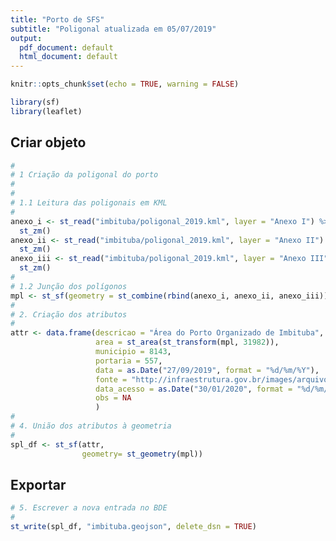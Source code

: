 ```yaml
---
title: "Porto de SFS"
subtitle: "Poligonal atualizada em 05/07/2019"
output:
  pdf_document: default
  html_document: default
---
```


```r
knitr::opts_chunk$set(echo = TRUE, warning = FALSE)

library(sf)
library(leaflet)
```

## Criar objeto

```r
#
# 1 Criação da poligonal do porto
#
#  
# 1.1 Leitura das poligonais em KML
#  
anexo_i <- st_read("imbituba/poligonal_2019.kml", layer = "Anexo I") %>% 
  st_zm()
anexo_ii <- st_read("imbituba/poligonal_2019.kml", layer = "Anexo II") %>% 
  st_zm()
anexo_iii <- st_read("imbituba/poligonal_2019.kml", layer = "Anexo III") %>% 
  st_zm()
#
# 1.2 Junção dos polígonos
mpl <- st_sf(geometry = st_combine(rbind(anexo_i, anexo_ii, anexo_iii)))
#
# 2. Criação dos atributos  
#
attr <- data.frame(descricao = "Área do Porto Organizado de Imbituba",
                   area = st_area(st_transform(mpl, 31982)),
                   municipio = 8143,
                   portaria = 557,
                   data = as.Date("27/09/2019", format = "%d/%m/%Y"),
                   fonte = "http://infraestrutura.gov.br/images/arquivos-poligonais-das-areas-dos-portos-organizados/imbituba.zip",
                   data_acesso = as.Date("30/01/2020", format = "%d/%m/%Y"),
                   obs = NA
                   )
#
# 4. União dos atributos à geometria
#
spl_df <- st_sf(attr,
                geometry= st_geometry(mpl))
```

## Exportar

```r
# 5. Escrever a nova entrada no BDE
#
st_write(spl_df, "imbituba.geojson", delete_dsn = TRUE)
```

